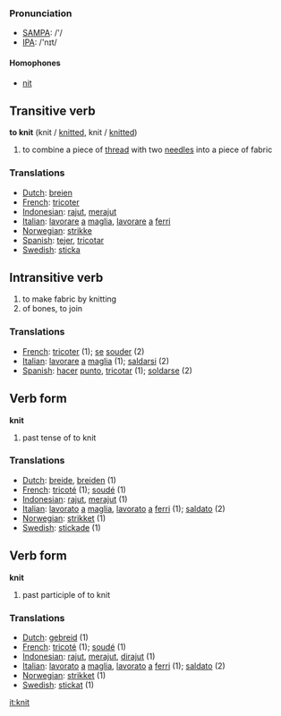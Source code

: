 === Pronunciation ===
*[[w:SAMPA|SAMPA]]: /'/
*[[w:IPA|IPA]]: /'nɪt/
====Homophones====
*[[nit]]

== Transitive verb ==

'''to knit''' (knit / [[knitted]], knit / [[knitted]])

# to combine a piece of [[thread]] with two [[needle]]s into a piece of fabric

=== Translations ===
*[[Dutch]]: [[breien]]
*[[French]]: [[tricoter]]
*[[Indonesian]]: [[rajut]], [[rajut|merajut]]
*[[Italian]]: [[lavorare]] [[a]] [[maglia]], [[lavorare]] [[a]] [[ferri]]
*[[Norwegian]]: [[strikke]]
*[[Spanish]]: [[tejer]], [[tricotar]]
*[[Swedish]]: [[sticka]]

== Intransitive verb ==

# to make fabric by knitting
# of bones, to join

=== Translations ===

*[[French]]: [[tricoter]] (1); [[se]] [[souder]] (2)
*[[Italian]]: [[lavorare]] [[a]] [[maglia]] (1); [[saldarsi]] (2)
*[[Spanish]]: [[hacer]] [[punto]], [[tricotar]] (1); [[soldarse]] (2)

== Verb form ==

'''knit'''

# past tense of to knit

=== Translations ===
*[[Dutch]]: [[breide]], [[breiden]] (1)
*[[French]]: [[tricoté]] (1); [[soudé]] (1)
*[[Indonesian]]: [[rajut]], [[rajut|merajut]] (1)
*[[Italian]]: [[lavorato]] [[a]] [[maglia]], [[lavorato]] [[a]] [[ferri]] (1); [[saldato]] (2)
*[[Norwegian]]: [[strikket]] (1)
*[[Swedish]]: [[stickade]] (1)

== Verb form ==

'''knit'''

# past participle of to knit

=== Translations ===
*[[Dutch]]: [[gebreid]] (1)
*[[French]]: [[tricoté]] (1); [[soudé]] (1)
*[[Indonesian]]: [[rajut]], [[rajut|merajut]], [[rajut|dirajut]] (1)
*[[Italian]]: [[lavorato]] [[a]] [[maglia]], [[lavorato]] [[a]] [[ferri]] (1); [[saldato]] (2)
*[[Norwegian]]: [[strikket]] (1)
*[[Swedish]]: [[stickat]] (1)

[[it:knit]]